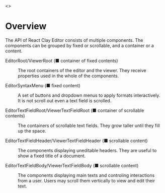 
<Meta title="API/Overview" />

<Story name="Page">
  <></>
</Story>


# Overview

The API of React Clay Editor consists of multiple components. The components can be grouped by fixed or scrollable, and
a container or a content.

<div style={{ display: 'flex', justifyContent: 'center' }}>
  <ApiExplanation colorized="all" />
</div>

<dl>
  <dt>
    <p>
      EditorRoot/ViewerRoot (<span style={{ color: colorPalette.fixedContainer }}>■</span> container of fixed contents)
    </p>
  </dt>
  <dd>
    <p>
      The root containers of the editor and the viewer. They receive properties used in the whole of the components.
    </p>
  </dd>
  <dt>
    <p>
      EditorSyntaxMenu (<span style={{ color: colorPalette.fixedContent }}>■</span> fixed content)
    </p>
  </dt>
  <dd>
    <p>
      A set of buttons and dropdown menus to apply formats interactively. It is not scroll out even a text field is
      scrolled.
    </p>
  </dd>
  <dt>
    <p>
      EditorTextFieldRoot/ViewerTextFieldRoot (<span style={{ color: colorPalette.scrollableContainer }}>■</span>
      container of scrollable contents)
    </p>
  </dt>
  <dd>
    <p>The containers of scrollable text fields. They grow taller until they fill up the space.</p>
  </dd>
  <dt>
    <p>
      EditorTextFieldHeader/ViewerTextFieldHeader (<span style={{ color: colorPalette.scrollableContent }}>■</span>
      scrollable content)
    </p>
  </dt>
  <dd>
    <p>The components displaying uneditable headers. They are useful to show a fixed title of a document.</p>
  </dd>
  <dt>
    <p>
      EditorTextFieldBody/ViewerTextFieldBody (<span style={{ color: colorPalette.scrollableContent }}>■</span>
      scrollable content)
    </p>
  </dt>
  <dd>
    <p>
      The components displaying main texts and controling interactions from a user. Users may scroll them vertically to
      view and edit their text.
    </p>
  </dd>
</dl>
